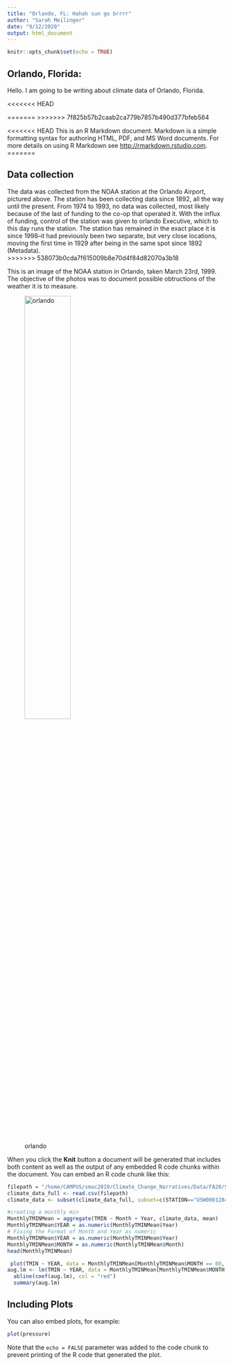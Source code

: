 ```yaml
---
title: "Orlando, FL: Hahah sun go brrrr"
author: "Sarah Meilinger"
date: "9/12/2020"
output: html_document
---
```



```r
knitr::opts_chunk$set(echo = TRUE)
```

## Orlando, Florida: 

Hello. I am going to be writing about climate data of Orlando, Florida.



<<<<<<< HEAD

=======
<!-- Here's an image? of orlando? -->
<!-- ![orlando]("/home/CAMPUS/smac2019/Climate_Change_Narratives/Student_Folders/Meilinger/Orlando") -->
>>>>>>> 7f825b57b2caab2ca779b7857b490d377bfeb564


<<<<<<< HEAD
This is an R Markdown document. Markdown is a simple formatting syntax for authoring HTML, PDF, and MS Word documents. For more details on using R Markdown see <http://rmarkdown.rstudio.com>.
=======
<!-- read.csv(/home/CAMPUS/smac2019/Climate_Change_Narratives/Student_Folders/Meilinger/Orlando stuff.R) -->

## Data collection
The data was collected from the NOAA station at the Orlando Airport, pictured above. The station has been collecting data since 1892, all the way until the present. From 1974 to 1993, no data was collected, most likely because of the last of funding to the co-op that operated it. With the influx of funding, control of the station was given to orlando Executive, which to this day runs the station. The station has remained in the exact place it is since 1998--it had previously been two separate, but very close locations, moving the first time in 1929 after being in the same spot since 1892 (Metadata).  
>>>>>>> 538073b0cda7f615009b8e70d4f84d82070a3b18

This is an image of the NOAA station in Orlando, taken March 23rd, 1999. The objective of the photos was to document possible obtructions of the weather it is to measure.

![orlando](https://www.ncdc.noaa.gov/EdadsV2/api/ASOSStationPhotos/image/byhash/DE057C49AB3E1D5A61E2376C5ED947AA){width=50%}

When you click the **Knit** button a document will be generated that includes both content as well as the output of any embedded R code chunks within the document. You can embed an R code chunk like this:

```r
filepath = "/home/CAMPUS/smac2019/Climate_Change_Narratives/Data/FA20/Sarah_Orlando_Data.csv"
climate_data_full <- read.csv(filepath)
climate_data <- subset(climate_data_full, subset=c(STATION=="USW00012841"))

#creating a monthly min
MonthlyTMINMean = aggregate(TMIN ~ Month + Year, climate_data, mean)
MonthlyTMINMean$YEAR = as.numeric(MonthlyTMINMean$Year)
# Fixing the Format of Month and Year as numeric
MonthlyTMINMean$YEAR = as.numeric(MonthlyTMINMean$Year)
MonthlyTMINMean$MONTH = as.numeric(MonthlyTMINMean$Month)
head(MonthlyTMINMean)

 plot(TMIN ~ YEAR, data = MonthlyTMINMean[MonthlyTMINMean$MONTH == 08, ], pch= 20 , las = 1, xlim = c(1890, 2020), main = Months[08])
aug.lm <- lm(TMIN ~ YEAR, data = MonthlyTMINMean[MonthlyTMINMean$MONTH == 08, ])
  abline(coef(aug.lm), col = "red")
  summary(aug.lm)
```

## Including Plots

You can also embed plots, for example:

```r
plot(pressure)
```

Note that the `echo = FALSE` parameter was added to the code chunk to prevent printing of the R code that generated the plot.
